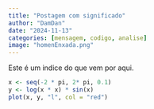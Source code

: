 ```yaml
---
title: "Postagem com significado"
author: "DamDan"
date: "2024-11-13"
categories: [mensagem, codigo, analise]
image: "homenEnxada.png"
---
```


Este é um indice do que vem por aqui.

```r
x <- seq(-2 * pi, 2* pi, 0.1)
y <- log(x * x) * sin(x)
plot(x, y, "l", col = "red")
```
